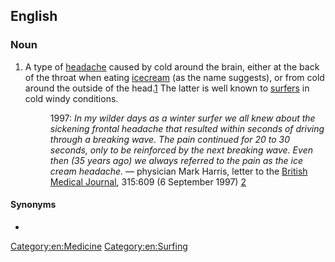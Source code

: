 {{also|ice cream headache}}
==English==

===Noun===
{{en-noun|head=[[icecream]] [[headache]]}}
# A type of [[headache]] caused by cold around the brain, either at the back of the throat when eating [[icecream]] (as the name suggests), or from cold around the outside of the head.[http://www.abc.net.au/science/k2/homework/s95606.htm] The latter is well known to [[surfer]]s in cold windy conditions.
#: 1997: ''In my wilder days as a winter surfer we all knew about the sickening frontal headache that resulted within seconds of driving through a breaking wave. The pain continued for 20 to 30 seconds, only to be reinforced by the next breaking wave. Even then (35 years ago) we always referred to the pain as the ice cream headache.'' &mdash; physician Mark Harris, letter to the [[w:British Medical Journal|British Medical Journal]], 315:609 (6 September 1997) [http://www.bmj.com/cgi/content/full/315/7108/609/a]

====Synonyms====
* {{l|en|brain freeze}}

[[Category:en:Medicine]]
[[Category:en:Surfing]]